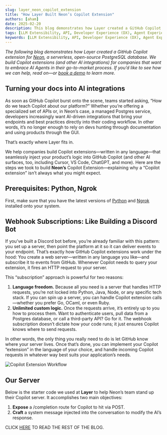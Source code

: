 ```yaml
---
slug: layer_neon_copilot_extension
title: "How Layer Built Neon’s Copilot Extension"
authors: [aham]
date: 2025-02-20
description: This blog demonstrates how Layer created a GitHub Copilot extension for Neon, a serverless, open-source PostgreSQL database. We build Copilot extensions (and other AI integrations) for companies that want to embrace AI Agents in their go-to-market process. If you’d like to see how we can help, read on—or book a demo to learn more
tags: [LLM Extensibility, API, Developer Experience (DX), Agent Experience (AX), GitHub Copilot, Neon]
keywords: [LLM Extensibility, API, Developer Experience (DX), Agent Experience (AX), GitHub Copilot, Neon]
---
```


<head>
  <title>Layer AI Blog | How Layer Built Neon’s Copilot Extension</title>
  <meta name="title" property="og:title" content="Layer AI Blog | How Layer Built Neon’s Copilot Extension"></meta>
  <meta name="author" content="Andrew Hamilton"></meta>
</head>

_The following blog demonstrates how Layer created a GitHub Copilot extension for [Neon](https://neon.tech/), a serverless, open-source PostgreSQL database. We build Copilot extensions (and other AI integrations) for companies that want to embrace AI Agents in their go-to-market process. If you’d like to see how we can help, read on—or [book a demo](https://cal.com/team/layer/demo) to learn more._

## Turning your docs into AI integrations

As soon as GitHub Copilot burst onto the scene, teams started asking, “How do we teach Copilot about our platform?” Whether you’re offering a specialized set of APIs or, in Neon’s case, a managed Postgres service, developers increasingly want AI-driven integrations that bring your endpoints and best practices directly into their coding workflow. In other words, it’s no longer enough to rely on devs hunting through documentation and using products through the GUI.

That’s exactly where Layer fits in. 

We help companies build Copilot extensions—written in any language—that seamlessly inject your product’s logic into GitHub Copilot (and other AI surfaces, too, including Cursor, VS Code, ChatGPT, and more). Here are the steps we took to build **Neon’s** Copilot Extension—explaining why a “Copilot extension” isn’t always what you might expect.

## Prerequisites: Python, Ngrok

First, make sure that you have the latest versions of [Python](https://www.python.org/downloads/) and [Ngrok](https://ngrok.com/downloads/) installed onto your system.

## Webhook Subscriptions: Like Building a Discord Bot

If you’ve built a Discord bot before, you’re already familiar with this pattern: you set up a server, then point the platform at it so it can deliver events to your endpoint. That’s exactly how GitHub Copilot extensions work under the hood: You create a web server—written in any language you like—and subscribe it to events from GitHub. Whenever Copilot needs to query your extension, it fires an HTTP request to your server.

This “subscription” approach is powerful for two reasons:
1. **Language freedom.** Because all you need is a server that handles HTTP requests, you’re not locked into Python, Java, Node, or any specific tech stack. If you can spin up a server, you can handle Copilot extension calls—whether you prefer Go, OCaml, or even Ruby.
2. **Unlimited custom logic.** Once the requests arrive, it’s entirely up to you how to process them. Want to authenticate users, pull data from a Postgres database, or call a third-party API? Go for it. The webhook subscription doesn’t dictate how your code runs; it just ensures Copilot knows where to send requests.

In other words, the only thing you really need to do is let GitHub know where your server lives. Once that’s done, you can implement your Copilot “extension” in the language of your choice, and handle incoming Copilot requests in whatever way best suits your application’s needs.

![Copilot Extension Workflow](./assets/layer_neon_copilot_extension/copilot_extension.jpg)

## Our Server

Below is the starter code we used at **Layer** to help Neon’s team stand up their Copilot server. It accomplishes two main objectives:
1. **Expose** a /completion route for Copilot to hit via POST.
2. **Craft** a system message injected into the conversation to modify the AI’s response.

CLICK [HERE](https://neon.tech/blog/how-to-build-github-copilot-extensions) TO READ THE REST OF THE BLOG.